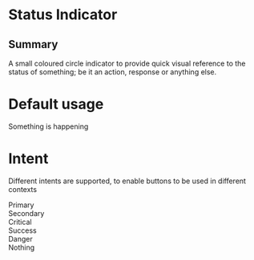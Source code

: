 
<Meta title="Status Indicator" component={StatusIndicator} />

# Status Indicator

## Summary

A small coloured circle indicator to provide quick visual reference to the status of something; be it an action, response or anything else.

<ArgsTable of={StatusIndicator} />

# Default usage

<Canvas>
  <Story name="Default usage">
    <div><StatusIndicator intent="critical" /> Something is happening</div>
  </Story>
</Canvas>


# Intent

Different intents are supported, to enable buttons to be used in different contexts

<Canvas>
  <Story name="Intent: Primary">
    <div><StatusIndicator intent="primary" /> Primary</div>
  </Story>
  <Story name="Intent: Secondary">
    <div><StatusIndicator intent="secondary" /> Secondary</div>
  </Story>
  <Story name="Intent: Critical">
    <div><StatusIndicator intent="critical" /> Critical</div>
  </Story>
  <Story name="Intent: Success">
    <div><StatusIndicator intent="success" /> Success</div>
  </Story>
  <Story name="Intent: Danger">
    <div><StatusIndicator intent="danger" /> Danger</div>
  </Story>
   <Story name="Intent: none">
    <div><StatusIndicator /> Nothing</div>
  </Story>
</Canvas>


